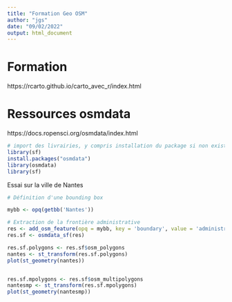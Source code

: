 ```yaml
---
title: "Formation Geo OSM"
author: "jgs"
date: "09/02/2022"
output: html_document
---
```


# Formation
https://rcarto.github.io/carto_avec_r/index.html

# Ressources osmdata
https://docs.ropensci.org/osmdata/index.html


```r
# import des livrairies, y compris installation du package si non existant
library(sf)
install.packages("osmdata")
library(osmdata)
library(sf)


```

Essai sur la ville de Nantes

```r
# Définition d'une bounding box

mybb <- opq(getbb('Nantes'))

# Extraction de la frontière administrative
res <- add_osm_feature(opq = mybb, key = 'boundary', value = 'administrative')
res.sf <- osmdata_sf(res)

res.sf.polygons <- res.sf$osm_polygons
nantes <- st_transform(res.sf.polygons)
plot(st_geometry(nantes))


res.sf.mpolygons <- res.sf$osm_multipolygons
nantesmp <- st_transform(res.sf.mpolygons)
plot(st_geometry(nantesmp))







```

